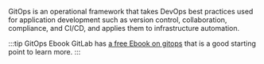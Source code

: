 GitOps is an operational framework that takes DevOps best practices used for
application development such as version control, collaboration, compliance, and
CI/CD, and applies them to infrastructure automation.

:::tip GitOps Ebook
GitLab has [a free Ebook on
gitops](https://page.gitlab.com/resources-ebook-beginner-guide-gitops.html)
that is a good starting point to learn more.
:::
